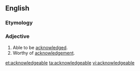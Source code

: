 ==English==

===Etymology===
{{suffix|en|acknowledge|able}}

===Adjective===
{{en-adj}}

# Able to be [[acknowledged]].
# Worthy of [[acknowledgement]].

[[et:acknowledgeable]]
[[ta:acknowledgeable]]
[[vi:acknowledgeable]]